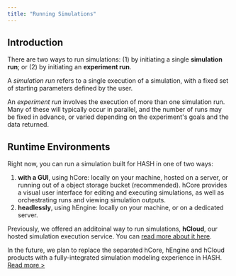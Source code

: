 ```yaml
---
title: "Running Simulations"
---
```


## Introduction

There are two ways to run simulations: (1) by initiating a single **simulation run**; or (2) by initiating an **experiment run**.

A _simulation run_ refers to a single execution of a simulation, with a fixed set of starting parameters defined by the user.

An _experiment run_ involves the execution of more than one simulation run. Many of these will typically occur in parallel, and the number of runs may be fixed in advance, or varied depending on the experiment's goals and the data returned.

## Runtime Environments

Right now, you can run a simulation built for HASH in one of two ways:

1. **with a GUI**, using hCore: locally on your machine, hosted on a server, or running out of a object storage bucket (recommended). hCore provides a visual user interface for editing and executing simulations, as well as orchestrating runs and viewing simulation outputs.
1. **headlessly**, using hEngine: locally on your machine, or on a dedicated server.

Previously, we offered an additoinal way to run simulations, **hCloud**, our hosted simulation execution service. You can [read more about it here](/docs/simulations/run/cloud).

In the future, we plan to replace the separated hCore, hEngine and hCloud products with a fully-integrated simulation modeling experience in HASH. [Read more >](/docs/simulations)

